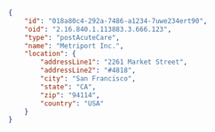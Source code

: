 ```json
{
    "id": "018a80c4-292a-7486-a1234-7uwe234ert90",
    "oid": "2.16.840.1.113883.3.666.123",
    "type": "postAcuteCare",
    "name": "Metriport Inc.",
    "location": {
        "addressLine1": "2261 Market Street",
        "addressLine2": "#4818",
        "city": "San Francisco",
        "state": "CA",
        "zip": "94114",
        "country": "USA"
    }
}
```
